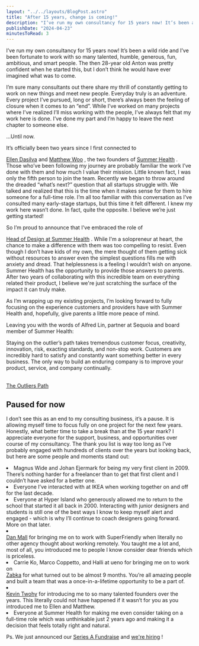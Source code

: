 ```yaml
---
layout: "../../layouts/BlogPost.astro"
title: "After 15 years, change is coming!"
description: "I’ve run my own consultancy for 15 years now! It’s been a wild ride and I’ve been fortunate to work with so many talented, humble, generous, fun, ambitious, and smart people. The then 28-year old Anton was pretty confident when he started this, but I don’t think he would have ever imagined what was to come.\n\n\nI’m sure many consultants out there share my thrill of constantly getting to work on new things and meet new people. Everyday truly is an adventure. Every project I’ve pursued, long or shor"
publishDate: "2024-04-23"
minutesToRead: 3
---
```


<p>I’ve run my own consultancy for 15 years now! It’s been a wild ride and I’ve been fortunate to work with so many talented, humble, generous, fun, ambitious, and smart people. The then 28-year old Anton was pretty confident when he started this, but I don’t think he would have ever imagined what was to come.</p>
<p>I’m sure many consultants out there share my thrill of constantly getting to work on new things and meet new people. Everyday truly is an adventure. Every project I’ve pursued, long or short, there’s always been the feeling of closure when it comes to an “end”. While I’ve worked on many projects where I’ve realized I’ll miss working with the people, I’ve always felt that my work here is done. I’ve done my part and I’m happy to leave the next chapter to someone else.</p>
<p>…Until now.</p>
<MDXImage src="/images/visualelectric-1715200973302.webp" alt="t chapter to someone else - Visualelectric" width={1360} height={768} />
<p>It’s officially been two years since I first connected to </p>
<a href="https://twitter.com/ellenjdasilva?ref="antonsten".com">Ellen Dasilva</a>
 and 
<a href="https://twitter.com/MatthewEdanWoo?ref="antonsten".com">Matthew Woo</a>
 , the two founders of 
<a href="https://www.summerhealth.com/?ref="antonsten".com">Summer Health</a>
 . Those who’ve been following my journey are probably familiar the work I’ve done with them and how much I value their mission. Little known fact, I was only the fifth person to join the team. Recently we began to throw around the dreaded “what’s next?” question that all startups struggle with. We talked and realized that this is the time when it makes sense for them to hire someone for a full-time role. I’m all too familiar with this conversation as I’ve consulted many early-stage startups, but this time it felt different. I knew my work here wasn’t done. In fact, quite the opposite. I believe we’re just getting started!</p>
<p>So I’m proud to announce that I've embraced the role of </p>
<a href="https://www.linkedin.com/in/antonsten/?ref="antonsten".com">Head of Design at Summer Health</a>
 . While I'm a solopreneur at heart, the chance to make a difference with them was too compelling to resist. Even though I don’t have kids of my own, the mere thought of them getting sick without resources to answer even the simplest questions fills me with anxiety and dread. That helplessness is a feeling I wouldn’t wish on anyone. Summer Health has the opportunity to provide those answers to parents. After two years of collaborating with this incredible team on everything related their product, I believe we're just scratching the surface of the impact it can truly make.</p>
<p>As I’m wrapping up my existing projects, I’m looking forward to fully focusing on the experience customers and providers have with Summer Health and, hopefully, give parents a little more peace of mind.</p>
<p>Leaving you with the words of Alfred Lin, partner at Sequoia and board member of Summer Health:</p>
<div class="blockquote">
</div>
<div>
<p>Staying on the outlier’s path takes tremendous customer focus, creativity, innovation, risk, exacting standards, and non-stop work. Customers are incredibly hard to satisfy and constantly want something better in every business. The only way to build an enduring company is to improve your product, service, and company continually. </p>
<br>
<a href="https://outlierspath.com/2024/02/06/about-outliers-path/?ref="antonsten".com">The Outliers Path </a>
<h2 id="paused-for-now">Paused for now</h2>
<p>I don’t see this as an end to my consulting business, it’s a pause. It is allowing myself time to focus fully on one project for the next few years. Honestly, what better time to take a break than at the 15 year mark? I appreciate everyone for the support, business, and opportunities over course of my consultancy. The thank you list is way too long as I’ve probably engaged with hundreds of clients over the years but looking back, but here are some people and moments stand out:</p>
<ul>
</ul>
<li>Magnus Wide and Johan Ejermark for being my very first client in 2009. There’s nothing harder for a freelancer than to get that first client and I couldn’t have asked for a better one.</li>
<li>Everyone I’ve interacted with at IKEA when working together on and off for the last decade.</l>
</li>
<li>Everyone at Hyper Island who generously allowed me to return to the school that started it all back in 2000. Interacting with junior designers and students is still one of the best ways I know to keep myself alert and engaged - which is why I’ll continue to coach designers going forward. More on that later.</l>
</li>
<li>
</li>
<a href="https://twitter.com/danmall?ref="antonsten".com">Dan Mall</a>
 for bringing me on to work with SuperFriendly when literally no other agency thought about working remotely. You taught me a lot and, most of all, you introduced me to people I know consider dear friends which is priceless.</li>
<li>Carrie Ko, Marco Coppetto, and Halli at ueno for bringing me on to work on </li>
<a href="https://www.antonsten.com/@/page/IA88QkFoBMgqGU26">Zabka</a>
 for what turned out to be almost 9 months. You’re all amazing people and built a team that was a once-in-a-lifetime opportunity to be a part of.</li>
<li>
</li>
<a href="https://twitter.com/kevintwohy?ref="antonsten".com">Kevin Twohy</a>
 for introducing me to so many talented founders over the years. This literally could not have happened if it wasn’t for you as you introduced me to Ellen and Matthew.</li>
<li>Everyone at Summer Health for making me even consider taking on a full-time role which was unthinkable just 2 years ago and making it a decision that feels totally right and natural. </li>
<p>Ps. We just announced our 
<a href="http://www.summerhealth.com/blog/its-always-summer-time-announcing-our-series-a-fundraise?ref="antonsten".com">Series A Fundraise</a>
 and 
<a href="https://jobs.ashbyhq.com/summerhealth?ref="antonsten".com">we're hiring</a>
 !</p>
